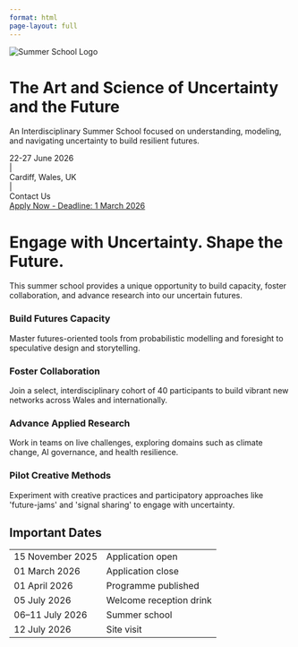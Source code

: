 ```yaml
---
format: html
page-layout: full 
---
```


```{=html}

<!-- HERO CARD Landing banner-->

<link rel="stylesheet" href="https://cdnjs.cloudflare.com/ajax/libs/font-awesome/6.4.0/css/all.min.css">

<div class="hero-split">
  <div class="hero-left">
    <img src="images/summer_school_logo.svg" alt="Summer School Logo" class="hero-logo">
  </div>
  <div class="hero-right">
    <h1 class="text-#F8F9FA"> </h1>
    <h1>The Art and Science of Uncertainty and the Future</h1>
    <p class="subtitle">An Interdisciplinary Summer School focused on understanding, modeling, and navigating uncertainty to build resilient futures.</p>
    
    <div class="hero-details-grid">
        <div class="hero-detail-item">
            <i class="fas fa-calendar-alt"></i> 22-27 June 2026 
        </div>
        <div class="hero-detail-separator"> | </div>
        <div class="hero-detail-item">
            <i class="fas fa-map-marker-alt"></i> Cardiff, Wales, UK
        </div>
        <div class="hero-detail-separator"> | </div>
        <div class="hero-detail-item">
            <a href="mailto:halgamuwehewagehr@cardiff.ac.uk" style="color: inherit; text-decoration: none;"> <!-- ADD YOUR EMAIL --><i class="fas fa-envelope"></i> Contact Us
            </a>
        </div>
    </div>
    <a href="https://forms.gle/VChKXLDcmK4aAKmQA" class="btn-custom btn-primary"> <!-- ADD YOUR APPLICATION LINK --><i class="fas fa-external-link-alt"></i> Apply Now - Deadline: 1 March 2026
    </a>
  </div>
</div>
```


```{=html}
<!-- About page-->

<div class="page-container">

    <!-- Section Header from image -->
    <div class="section-header">
        <h1>Engage with Uncertainty. Shape the Future.</h1>
        <p>This summer school provides a unique opportunity to build capacity, foster collaboration, and advance research into our uncertain futures.</p>
    </div>

    <!-- Grid for the four info cards -->
    <div class="grid-container">

        <!-- Card 1 -->
        <div class="info-card">
            <h3>Build Futures Capacity</h3>
            <p>Master futures-oriented tools from probabilistic modelling and foresight to speculative design and storytelling.</p>
        </div>

        <!-- Card 2 -->
        <div class="info-card">
            <h3>Foster Collaboration</h3>
            <p>Join a select, interdisciplinary cohort of 40 participants to build vibrant new networks across Wales and internationally.</p>
        </div>

        <!-- Card 3 -->
        <div class="info-card">
            <h3>Advance Applied Research</h3>
            <p>Work in teams on live challenges, exploring domains such as climate change, AI governance, and health resilience.</p>
        </div>
        
        <!-- Card 4 -->
        <div class="info-card">
            <h3>Pilot Creative Methods</h3>
            <p>Experiment with creative practices and participatory approaches like 'future-jams' and 'signal sharing' to engage with uncertainty.</p>
        </div>

    </div> <!-- End grid-container -->

</div>

```


```{=html}
<!-- MAIN CONTENT AREA -->
<div class="page-container">

    <!-- NEW KEY DATES SECTION -->
    <div class="content-card">
        <h2>Important Dates</h2>
        <table class="key-dates-table"> <!-- Changed to table -->
            <tbody>
                <tr>
                    <td class="date">15 November 2025</td>
                    <td class="event">Application open</td>
                </tr>
                <tr>
                    <td class="date">01 March 2026</td>
                    <td class="event">Application close</td>
                </tr>
                <tr>
                    <td class="date">01 April 2026</td>
                    <td class="event">Programme published</td>
                </tr>
                <tr>
                    <td class="date">05 July 2026</td>
                    <td class="event">Welcome reception drink</td>
                </tr>
                <tr>
                    <td class="date">06–11 July 2026</td>
                    <td class="event">Summer school</td>
                </tr>
                <tr>
                    <td class="date">12 July 2026</td>
                    <td class="event">Site visit</td>
                </tr>
            </tbody>
        </table> <!-- End of table -->
    </div>
    
</div>
```